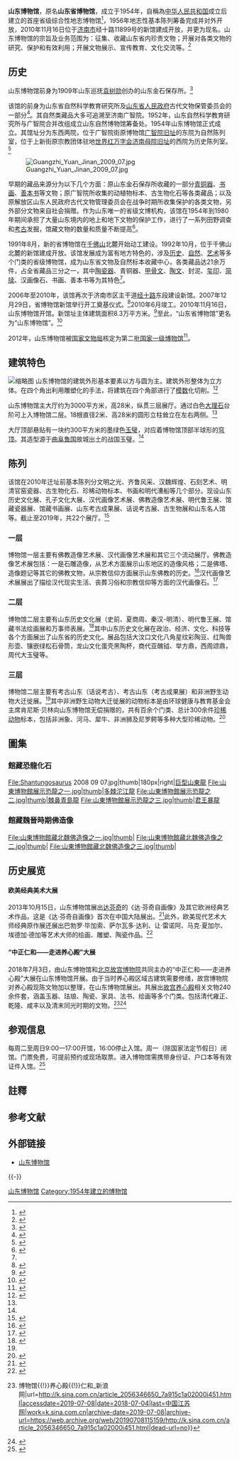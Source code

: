 {{Infobox Museum
 |name = 山东博物馆
 |logo = SHANDONG MUSEUM LOGO.png
 |image = Shandong Museum Building.jpg
 |imagesize = 250px
 |caption = 山东博物馆大楼
 |map_type      = 
 |map_caption   = 
 |latitude      = 
 |longitude     = 
 |established = 1954年
 |dissolved     = 
 |location = {{CHN}}[[山东省|山东省]][[济南市|济南市]]经十路11899号<br />{{coord|36|38|41.28|N|117|1|49.08|E|region:CN_type:landmark|display=inline,title}}
 |type = 综合性博物馆
 |visitors      = 
 |director      =鲁文生 
 |curator       = 
 |publictransit = 
 |website = http://www.sdmuseum.com/
}}

'''山东博物馆'''，原名'''山东省博物馆'''，成立于1954年，自稱為[[中华人民共和国|中华人民共和国]]成立后建立的首座省级综合性地志博物馆<ref>{{Cite web|title=山东博物馆概述|url=http://www.sdmuseum.com/sdbwgsjb/articles/ch00431/201701/ac9d3666-ade1-4741-946a-6b7c7d7b5fc6.shtml|accessdate=2019-07-09|author=|date=|format=|work=www.sdmuseum.com|publisher=|language=|archive-date=2019-07-10|archive-url=https://web.archive.org/web/20190710012711/http://www.sdmuseum.com/sdbwgsjb/articles/ch00431/201701/ac9d3666-ade1-4741-946a-6b7c7d7b5fc6.shtml|dead-url=no}}</ref>{{noteTag|事實上，1951年经吉林省人民政府批准建立，1952年在吉林市正式开放的[[吉林省博物院|吉林省博物院]]的前身吉林省博物馆，在1987年5月自然史部從博物馆分拆出[[吉林省自然博物馆|吉林省自然博物馆]]前，也是地志性博物馆，比山东博物馆更早建立。<ref>{{cite web|url=http://wht.jl.gov.cn/ggfw/whcg/bwg/201602/t20160225_3107944.html|title=吉林省博物院|date=2016-02-25|accessdate=209-07-11|website=吉林省文化和旅游厅|archive-url=https://web.archive.org/web/20190709090340/http://wht.jl.gov.cn/ggfw/whcg/bwg/201602/t20160225_3107944.html|archive-date=2019-07-09|dead-url=yes}}</ref>}}，1956年地志性基本陈列筹备完成并对外开放，2010年11月16日位于[[济南市|济南市]]经十路11899号的新馆建成开放，并更为现名。山东博物馆的宗旨及业务范围为：征集、收藏山东省内珍贵文物；开展对各类文物的研究、保护和有效利用；开展文物展示、宣传教育、文化交流等。<ref>{{Cite web|url=http://www.sdmuseum.com/articles/ch00007/201701/1da8906d-8326-40aa-b970-050f5a7d9224.shtml|title=山东博物馆网站|accessdate=2017-08-23|work=www.sdmuseum.com|archive-date=2017-08-23|archive-url=https://web.archive.org/web/20170823203753/http://www.sdmuseum.com/articles/ch00007/201701/1da8906d-8326-40aa-b970-050f5a7d9224.shtml|dead-url=no}}</ref>

== 历史 ==
山东博物馆前身为1909年山东巡抚[[袁樹勛|袁树勋]]创办的山东金石保存所。<ref>{{Cite web|title=全国中小学研学实践教育项目|url=http://www.sdmuseum.com/articles/ch00143/201802/aa583ac4-d54d-4feb-88b2-fa98bdd0ce26.shtml|accessdate=|author=山东博物馆|date=|format=|publisher=|language=|archive-date=2019-07-08|archive-url=https://web.archive.org/web/20190708101054/http://www.sdmuseum.com/articles/ch00143/201802/aa583ac4-d54d-4feb-88b2-fa98bdd0ce26.shtml|dead-url=no}}</ref>

该馆的前身为山东省自然科学教育研究所及[[山东省人民政府|山东省人民政府]]古代文物保管委员会的一部分<ref>{{cite web|url=http://cpc.people.com.cn/GB/33843/2527104.html|title=《山东省博物馆》|accessdate=2009-09-28|work=|publisher=人民网|archive-date=2011-10-07|archive-url=https://web.archive.org/web/20111007100600/http://cpc.people.com.cn/GB/33843/2527104.html|dead-url=no}}</ref>。其自然类藏品大多可追溯至济南广智院。1952年，山东自然科学教育研究所与广智院合并改组成立山东自然博物馆筹备处。1954年山东博物馆正式成立。其馆址分为东西两院，位于广智院街原博物馆[[广智院|广智院旧址]]的东院为自然陈列室，位于上新街原宗教团体驻地[[世界红万字会济南母院旧址|世界红万字会济南母院旧址]]的西院为历史陈列室。<ref>{{Cite journal|title=大自然的馈赠——山东博物馆征集化石精品介绍|author=孙承凯，刘立群，张晓南|url=http://www.cnki.com.cn/Article/CJFDTOTAL-WWTD201701003.htm|journal=文物天地|issue=|doi=|others=|year=|volume=|page=|pmid=|access-date=2019-07-08|archive-date=2019-07-08|archive-url=https://web.archive.org/web/20190708101051/http://www.cnki.com.cn/Article/CJFDTOTAL-WWTD201701003.htm|dead-url=no}}</ref>

[[File:Guangzhi_Yuan_Jinan_2009_07.jpg|thumb]]

早期的藏品来源分为以下几个方面：原山东金石保存所收藏的一部分[[青铜器|青铜器]]、[[书画|书画]]、[[善本书|善本书]]等文物；原广智院所收集的动植物标本、古生物化石等各类藏品；以及原解放区山东人民政府古代文物管理委员会在战争时期所收集保护的各类文物，另外部分文物来自社会捐赠。作为山东唯一的省级文博机构，该馆在1954年到1980年期间承担了大量山东境内的地上和地下文物的保护工作，进行了一系列田野调查和[[考古|考古]]发掘，馆藏文物的数量和质量不断提高<ref name="multiple1">{{cite web|url=http://www.sdmuseum.com/bggl.aspx?cid=20|title=《本馆概览》|accessdate=2013-02-04|work=|publisher=山东博物馆|deadurl=yes|archiveurl=https://web.archive.org/web/20130304111511/http://www.sdmuseum.com/bggl.aspx?cid=20|archivedate=2013-03-04}}</ref>。

1991年8月，新的省博物馆在[[千佛山|千佛山]]北麓开始动工建设。1992年10月，位于千佛山北麓的新馆建成开放。该馆发展成为富有地方特色的，涉及[[历史|历史]]、[[自然|自然]]、[[艺术|艺术]]等多个门类的省级博物馆，成为山东省文物及自然标本收藏中心，各类藏品达21余万件，占全省藏品三分之一，其中[[陶瓷器|陶瓷器]]、青铜器、[[甲骨文|甲骨文]]、[[陶文|陶文]]、封泥、[[璽|玺印]]、[[简牍|简牍]]、汉画像石、书画、善本书等为其特色<ref name="multiple1"/>。

2006年至2010年，该馆再次于济南市区主干道[[经十路|经十路]]东段建设新馆。2007年12月29日，省博物馆新馆举行开工奠基仪式。<ref>{{Cite web|title=省博物馆新馆开工奠基|url=http://www.dzwww.com/xinwen/xinwenzhuanti/sdwhjs/tp/200801/t20080110_3151065.htm|accessdate=2019-07-08|work=www.dzwww.com|archive-date=2020-03-30|archive-url=https://web.archive.org/web/20200330181636/http://www.dzwww.com/xinwen/xinwenzhuanti/sdwhjs/tp/200801/t20080110_3151065.htm|dead-url=no}}</ref>2010年6月竣工。2010年11月16日，山东博物馆开馆。新馆址主体建筑面积8.3万平方米。<ref>{{Cite web|title=山东博物馆、档案馆新馆开馆 第04版:烽火羊城 20101117期 济南日报|url=http://jnrb.e23.cn/shtml/jinrb/20101117/103031.shtml|accessdate=2019-07-08|work=jnrb.e23.cn|archive-date=2019-07-08|archive-url=https://web.archive.org/web/20190708101051/http://jnrb.e23.cn/shtml/jinrb/20101117/103031.shtml|dead-url=no}}</ref>至此，“山东省博物馆”更名为“山东博物馆”。<ref>{{Cite web|title=博物馆概况--山东省博物馆|url=http://shandonggbowuguan.meishujia.cn/?act=usite&said=353&usid=371|accessdate=2019-07-08|work=shandonggbowuguan.meishujia.cn|archive-date=2016-10-25|archive-url=https://web.archive.org/web/20161025003839/http://shandonggbowuguan.meishujia.cn/?act=usite&said=353&usid=371|dead-url=no}}</ref>

2012年，山东博物馆被[[国家文物局|国家文物局]]核定为第二批[[国家一级博物馆|国家一级博物馆]]<ref>{{Cite web |url = http://www.gov.cn/zwgk/2012-12/07/content_2285163.htm |title = 关于发布第二批国家一级博物馆名单的通知（文物博函〔2012〕2237号） |author =  |date = 2012-12-07 |publisher = 中国政府网 |language =  |accessdate =  |quote =  |archive-date = 2016-12-20 |archive-url = https://web.archive.org/web/20161220083054/http://www.gov.cn/zwgk/2012-12/07/content_2285163.htm |dead-url = no }}</ref>。

== 建筑特色 ==
[[File:Shandong_Museum_hall_20190707.jpg|缩略图]]
山东博物馆的建筑外形基本要素以方与圆为主。建筑外形整体为立方体。在四个角出利用雕塑化的手法，将建筑在四个角部进行了[[模数|模数]]化切削。<ref name=":0">{{Cite web|title=山东省博物馆新馆建筑解读_中国山东网|url=http://news.sdchina.com/show/828337.html|accessdate=2019-07-08|work=news.sdchina.com|archive-url=https://web.archive.org/web/20190708101051/http://news.sdchina.com/show/828337.html|archive-date=2019-07-08|dead-url=yes}}</ref>

山东博物馆主大厅约为3000平方米，高28米，纵贯三层展厅。通过白色[[大理石|大理石]]台阶可上入博物馆二层。18根直径2米、高28米的圆形立柱耸立在左右两侧。<ref name=":0" />

大厅顶部悬贴有一块约300平方米的墨绿色[[璧|玉璧]]，对应着博物馆顶部半球形的[[圓頂|穹顶]]。其造型源于[[曲阜|曲阜]][[鲁国|鲁国]]故城出土的战国玉璧。<ref name=":0" />

== 陈列 ==
该馆在2010年迁址前基本陈列分文明之光、齐鲁风采、汉魏辉煌、石刻艺术、明清官窑瓷器、古生物化石、珍稀动物标本、书画和明代漕船等几个部分。现设山东历史文化展、孔子文化大展、汉代画像艺术展、佛教造像艺术展、明代鲁王展、馆藏瓷器展、馆藏书画展、山东考古成果展、话说考古展、古生物展和山东名人馆等。截止至2019年，共22个展厅。<ref>{{cite web |url = http://www.sdmuseum.com/cszl_sdlswhz.aspx?cid=25 |title=《常设展览》 |accessdate=2013-02-04 |publisher=山东博物馆 |deadurl=yes|archiveurl = https://web.archive.org/web/20161212003743/http://www.sdmuseum.com/cszl_sdlswhz.aspx?cid=25 |archivedate=2016-12-12 }}</ref>

=== 一层 ===
博物馆一层主要有佛教造像艺术展、汉代画像艺术展和其它三个流动展厅。佛教造像艺术展包括：一是石雕造像，从艺术方面展示山东地区的造像风格；二是佛塔、造像题记等其它的佛教文物，从宗教信仰方面展示山东佛教的历史。<ref>{{Cite web|title=佛教造像艺术展|url=http://www.sdmuseum.com/channels/ch00037/|accessdate=2019-07-08|author=|date=|format=|work=www.sdmuseum.com|publisher=|language=|archive-date=2019-07-08|archive-url=https://web.archive.org/web/20190708101052/http://www.sdmuseum.com/channels/ch00037/|dead-url=no}}</ref>汉代画像艺术展展出了描绘汉代现实生活、丧葬习俗和宗教信仰等方面的汉代画像石。<ref>{{Cite web|title=汉代画像艺术展|url=http://www.sdmuseum.com/channels/ch00029/|accessdate=2019-07-08|author=|date=|format=|work=www.sdmuseum.com|publisher=|language=|archive-date=2019-07-08|archive-url=https://web.archive.org/web/20190708101051/http://www.sdmuseum.com/channels/ch00029/|dead-url=no}}</ref>

=== 二层 ===
博物馆二层主要有山东历史文化展（史前、夏商周、秦汉-明清）、明代鲁王展、馆藏书法绘画展和万事师表展。<ref name=":1">{{Cite web|title=常设展览|url=http://www.sdmuseum.com/channels/ch00019/|accessdate=2019-07-08|author=|date=|format=|work=www.sdmuseum.com|publisher=|language=|archive-date=2019-07-08|archive-url=https://web.archive.org/web/20190708101151/http://www.sdmuseum.com/channels/ch00019/|dead-url=no}}</ref>其中山东历史文化展在政治、经济、文化、科技等各个方面展出了山东省的历史文化。展品包括大汶口文化八角星纹彩陶豆、红陶兽形壶、镶嵌绿松石骨筒，龙山文化蛋壳黑陶杯，商代亚醜钺、举方鼎，西周颂鼎，周代大玉璧等。

=== 三层 ===
博物馆二层主要有考古山东（话说考古）、考古山东（考古成果展）和非洲野生动物大迁徙展。<ref name=":1" />其中非洲野生动物大迁徙展的动物标本是由环球健康与教育基金会主席肯尼斯·贝林向山东博物馆无偿捐赠的，共有百余个门类、总计300余件[[瀕危物種|珍稀动物]]标本，包括非洲象、河马、犀牛、非洲狮及尼罗鳄等多种大型珍稀动物。<ref>{{Cite web|title=非洲野生动物大迁徙展|url=http://www.sdmuseum.com/channels/ch00061/|accessdate=2019-07-08|author=|date=|format=|work=www.sdmuseum.com|publisher=|language=|archive-date=2019-07-08|archive-url=https://web.archive.org/web/20190708101051/http://www.sdmuseum.com/channels/ch00061/|dead-url=no}}</ref>
==圖集==
===館藏恐龍化石===
<gallery>
File:Shantungosaurus 2008 09 07.jpg|thumb|180px|right|[[山東龍屬|巨型山東龍]]
File:山東博物館展示恐龍之一.jpg|thumb|[[沱江龍屬|多棘沱江龍]]
File:山東博物館展示恐龍之二.jpg|thumb|[[青島龍屬|棘鼻青島龍]]
File:山東博物館展示恐龍之三.jpg|thumb|[[暴龍屬|君王暴龍]]
</gallery>
===館藏魏晉時期佛造像===
<gallery>
File:山東博物館藏北魏佛造像之一.jpg|thumb|
File:山東博物館藏北魏佛造像之二.jpg|thumb|
File:山東博物館藏北魏佛造像之三.jpg|thumb|
</gallery>

== 历史展览 ==

==== 欧美经典美术大展 ====
2013年10月15日，山东博物馆展出[[达芬奇|达芬奇]]的《达·芬奇自画像》及其它欧洲经典艺术作品。这是《达·芬奇自画像》首次在中国大陆展出。<ref>{{Cite web|title=达芬奇领衔欧美经典美展 354件珍品亮相山东省博物馆_齐鲁原创_山东新闻_新闻_齐鲁网|url=http://news.iqilu.com/shandong/yuanchuang/2013/1015/1702550.shtml|accessdate=2019-07-08|work=news.iqilu.com|archive-date=2019-07-08|archive-url=https://web.archive.org/web/20190708101053/http://news.iqilu.com/shandong/yuanchuang/2013/1015/1702550.shtml|dead-url=no}}</ref>此外，欧美现代艺术大师经典原作展还展出巴勃罗·毕加索、萨尔瓦多·达利、让·雷诺阿、马克·夏加尔、埃德加·德加等艺术大师的绘画、雕塑、陶瓷作品。<ref>{{Cite web|title=达芬奇《自画像》将亮相山东博物馆--文化--人民网|url=http://culture.people.com.cn/n/2013/0910/c172318-22868040.html|accessdate=2019-07-08|work=culture.people.com.cn|archive-date=2019-07-08|archive-url=https://web.archive.org/web/20190708110654/http://culture.people.com.cn/n/2013/0910/c172318-22868040.html|dead-url=no}}</ref>

==== “中正仁和——走进养心殿”大展 ====
2018年7月3日，由山东博物馆和[[北京|北京]][[故宫博物院|故宫博物院]]共同主办的“中正仁和——走进养心殿”大展在山东博物馆开展。由于当时养心殿区域古建筑需要修缮，故宫博物院对养心殿现陈文物加以整理，在山东博物馆展出。共展出[[故宫|故宫]][[养心殿|养心殿]]相关文物240余件套，涵盖玉器、珐琅、陶瓷、家具、法书、绘画等多个门类。包括清代雍正、乾隆、咸丰以及清末同光时期的文物。<ref>{{Cite web|title=“中正仁和——走进养心殿”在山东博物馆开展{{!}}博物馆{{!}}养心殿{{!}}仁和_新浪网|url=http://k.sina.com.cn/article_2056346650_7a915c1a02000i451.html|accessdate=2019-07-08|date=2018-07-04|last=中国江苏网|work=k.sina.com.cn|archive-date=2019-07-08|archive-url=https://web.archive.org/web/20190708115159/http://k.sina.com.cn/article_2056346650_7a915c1a02000i451.html|dead-url=no}}</ref><ref>{{Cite web|title=中正仁和 ——走进养心殿 - 展演信息服务 - 山东省文化和旅游厅（文化事业 文化产业）|url=http://www.sdwht.gov.cn/html/2018/zyxxfw_0713/291.html|accessdate=2019-07-08|work=www.sdwht.gov.cn|archive-date=2019-07-08|archive-url=https://web.archive.org/web/20190708110653/http://www.sdwht.gov.cn/html/2018/zyxxfw_0713/291.html|dead-url=no}}</ref>

== 参观信息 ==
每周二至周日9:00—17:00开馆，16:00停止入馆。周一（除国家法定节假日）闭馆。门票免费，可提前预约或现场取票。进入博物馆需携带身份证、户口本等有效证件入馆。<ref>{{Cite web|title=山东博物馆网站|url=http://www.sdmuseum.com/|accessdate=2019-07-08|work=www.sdmuseum.com|archive-date=2019-06-25|archive-url=https://web.archive.org/web/20190625001723/http://www.sdmuseum.com/|dead-url=yes}}</ref>

== 註釋 ==
{{NoteFoot}}

== 参考文献 ==
{{Reflist|30em}}

== 外部链接 ==
{{Commons category|Shandong Museum}}
* [http://www.sdmuseum.com/ 山东博物馆] {{Wayback|url=http://www.sdmuseum.com/ |date=20090327084829 }} 

{{-}}
{{国家一级博物馆}}

[[Category:山东博物馆|]]
[[Category:1954年建立的博物馆|Category:1954年建立的博物馆]]